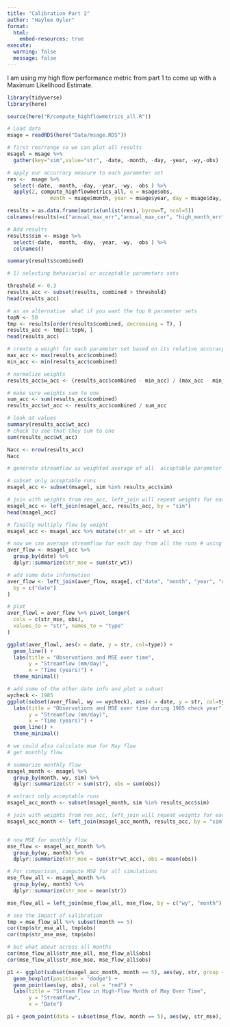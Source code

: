 ```yaml
---
title: "Calibration Part 2"
author: "Haylee Oyler"
format: 
  html:
    embed-resources: true
execute:
  warning: false
  message: false
---
```


I am using my high flow performance metric from part 1 to come up with a Maximum Likelihood Estimate. 

```r
library(tidyverse)
library(here)

source(here("R/compute_highflowmetrics_all.R"))
```

```r
# Load data
msage = readRDS(here("Data/msage.RDS"))

# first rearrange so we can plot all results
msagel = msage %>% 
  gather(key="sim",value="str", -date, -month, -day, -year, -wy,-obs)

# apply our accurracy measure to each parameter set 
res <-  msage %>% 
  select(-date, -month, -day, -year, -wy, -obs ) %>%
  apply(2, compute_highflowmetrics_all, o = msage$obs,
              month = msage$month, year = msage$year, day = msage$day, wy = msage$wy) 

results = as.data.frame(matrix(unlist(res), byrow=T, ncol=5))
colnames(results)=c("annual_max_err","annual_max_cor", "high_month_err", "high_month_cor", "combined")

# Add results
results$sim <- msage %>% 
  select(-date, -month, -day, -year, -wy, -obs ) %>% 
  colnames()

```

```r
summary(results$combined)

# 1) selecting behaviorial or acceptable parameters sets

threshold <- 0.3
results_acc <- subset(results, combined > threshold)
head(results_acc)

# as an alternative  what if you want the top N parameter sets
topN <- 50
tmp <- results[order(results$combined, decreasing = T), ]
results_acc <- tmp[1:topN, ]
head(results_acc)
```

```r
# create a weight for each parameter set based on its relative accuracy - we do this so all weights sum to 1
max_acc <- max(results_acc$combined)
min_acc <- min(results_acc$combined)

# normalize weights
results_acc$w_acc <- (results_acc$combined - min_acc) / (max_acc - min_acc)

# make sure weights sum to one
sum_acc <- sum(results_acc$combined)
results_acc$wt_acc <- results_acc$combined / sum_acc

# look at values
summary(results_acc$wt_acc)
# check to see that they sum to one
sum(results_acc$wt_acc)

Nacc <- nrow(results_acc)
Nacc
```

```r
# generate streamflow as weighted average of all  acceptable parameter sets

# subset only acceptable runs
msagel_acc <- subset(msagel, sim %in% results_acc$sim)

# join with weights from res_acc, left_join will repeat weights for each day in streamflow trajectory
msagel_acc <- left_join(msagel_acc, results_acc, by = "sim")
head(msagel_acc)

# finally multiply flow by weight
msagel_acc <- msagel_acc %>% mutate(str_wt = str * wt_acc)

# now we can average streamflow for each day from all the runs # using the weights
aver_flow <- msagel_acc %>%
  group_by(date) %>%
  dplyr::summarize(str_mse = sum(str_wt))

# add some date information 
aver_flow <- left_join(aver_flow, msage[, c("date", "month", "year", "day", "wy", "obs")],
  by = c("date")
)

# plot
aver_flowl = aver_flow %>% pivot_longer(
  cols = c(str_mse, obs),
  values_to = "str", names_to = "type"
)
```

```r
ggplot(aver_flowl, aes(x = date, y = str, col=type)) +
  geom_line() +
  labs(title = "Observations and MSE over time",
       y = "Streamflow (mm/day)",
       x = "Time (years)") +
  theme_minimal()

# add some of the other date info and plot a subset
wycheck <- 1985
ggplot(subset(aver_flowl, wy == wycheck), aes(x = date, y = str, col=type)) +  
  labs(title = "Observations and MSE over time during 1985 check year",
       y = "Streamflow (mm/day)",
       x = "Time (years)") +
  geom_line() +
  theme_minimal()
```

```r
# we could also calculate mse for May flow
# get monthly flow

# summarize monthly flow
msagel_month <- msagel %>%
  group_by(month, wy, sim) %>%
  dplyr::summarize(str = sum(str), obs = sum(obs))

# extract only acceptable runs
msagel_acc_month <- subset(msagel_month, sim %in% results_acc$sim)

# join with weights from res_acc, left_join will repeat weights for each month in streamflow trajectory
msagel_acc_month <- left_join(msagel_acc_month, results_acc, by = "sim")


# now MSE for monthly flow
mse_flow <- msagel_acc_month %>%  
  group_by(wy, month) %>%
  dplyr::summarize(str_mse = sum(str*wt_acc), obs = mean(obs))

# For comparison, compute MSE for all simulations
mse_flow_all <- msagel_month %>%
  group_by(wy, month) %>%
  dplyr::summarize(str_mse = mean(str))

mse_flow_all = left_join(mse_flow_all, mse_flow, by = c("wy", "month"), suffix = c("_all", "_mse"))

# see the impact of calibration
tmp = mse_flow_all %>% subset(month == 5) 
cor(tmp$str_mse_all, tmp$obs)
cor(tmp$str_mse_mse, tmp$obs)

# but what about across all months
cor(mse_flow_all$str_mse_all, mse_flow_all$obs)
cor(mse_flow_all$str_mse_mse, mse_flow_all$obs)
```

```r
p1 <- ggplot(subset(msagel_acc_month, month == 5), aes(wy, str, group = wy)) +
  geom_boxplot(position = "dodge") +
  geom_point(aes(wy, obs), col = "red") +
  labs(title = "Stream Flow in High-Flow Month of May Over Time",
       y = "Streamflow", 
       x = "Date")

p1 + geom_point(data = subset(mse_flow, month == 5), aes(wy, str_mse), col="blue") 

```





